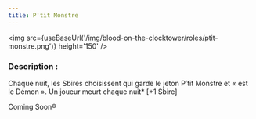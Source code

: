 ```yaml
---
title: P'tit Monstre
---
```



<img src={useBaseUrl('/img/blood-on-the-clocktower/roles/ptit-monstre.png')} height='150' />

<Role PTIT_MONSTRE header />

### Description :
Chaque nuit, les Sbires choisissent qui garde le jeton P’tit Monstre et « est le Démon ». Un joueur meurt chaque nuit* [+1 Sbire]

Coming Soon®
